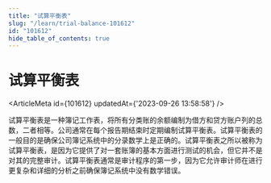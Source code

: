 ```yaml
---
title: "试算平衡表"
slug: "/learn/trial-balance-101612"
id: "101612"
hide_table_of_contents: true
---
```



# 试算平衡表

<ArticleMeta id={101612} updatedAt={'2023-09-26 13:58:58'} />
<div className='border-solid border-b border-t-0 my-4 border-[var(--ifm-color-gray-300)]' />

试算平衡表是一种簿记工作表，将所有分类账的余额编制为借方和贷方账户列的总数，二者相等。公司通常在每个报告期结束时定期编制试算平衡表。试算平衡表的一般目的是确保公司簿记系统中的分录数学上是正确的。试算平衡表之所以被称为试算平衡表，是因为它提供了对一套账簿的基本方面进行测试的机会，但它并不是对其的完整审计。试算平衡表通常是审计程序的第一步，因为它允许审计师在进行更复杂和详细的分析之前确保簿记系统中没有数学错误。
